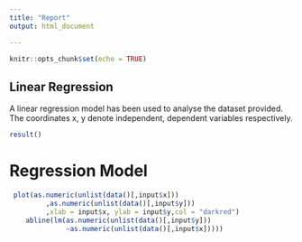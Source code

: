 ---
title: "Report"
output: html_document

---

```{r setup, include=FALSE}
knitr::opts_chunk$set(echo = TRUE)
```

## Linear Regression

A linear regression model has been used to analyse the dataset provided. 
The coordinates x, y denote independent, dependent variables respectively.

```{r ,echo=FALSE}

result()
```

# Regression Model 



```{r  echo=FALSE}
 plot(as.numeric(unlist(data()[,input$x]))
         ,as.numeric(unlist(data()[,input$y]))
         ,xlab = input$x, ylab = input$y,col = "darkred")
    abline(lm(as.numeric(unlist(data()[,input$y]))
              ~as.numeric(unlist(data()[,input$x]))))
```

